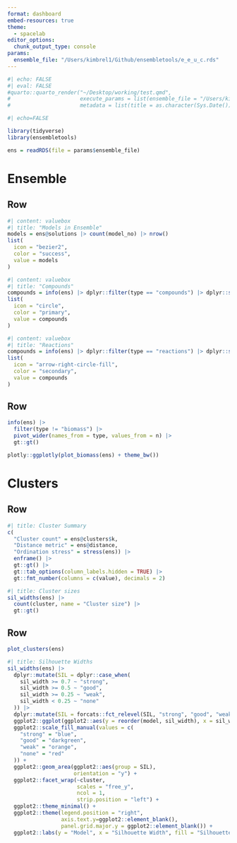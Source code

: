 ```yaml
---
format: dashboard
embed-resources: true
theme:
  - spacelab
editor_options: 
  chunk_output_type: console
params:
  ensemble_file: "/Users/kimbrel1/Github/ensembletools/e_e_u_c.rds"
---
```


```r
#| echo: FALSE
#| eval: FALSE
#quarto::quarto_render("~/Desktop/working/test.qmd", 
#                      execute_params = list(ensemble_file = "/Users/kimbrel1/Github/ensembletools/e_e_u_c.rds"),
#                      metadata = list(title = as.character(Sys.Date())))
```

```r
#| echo=FALSE

library(tidyverse)
library(ensembletools)

ens = readRDS(file = params$ensemble_file)
```

# Ensemble

## Row {height=20%}

```r
#| content: valuebox
#| title: "Models in Ensemble"
models = ens@solutions |> count(model_no) |> nrow()
list(
  icon = "bezier2",
  color = "success",
  value = models
)
```

```r
#| content: valuebox
#| title: "Compounds"
compounds = info(ens) |> dplyr::filter(type == "compounds") |> dplyr::summarize(sum(n)) |> dplyr::pull()
list(
  icon = "circle",
  color = "primary",
  value = compounds
)
```


```r
#| content: valuebox
#| title: "Reactions"
compounds = info(ens) |> dplyr::filter(type == "reactions") |> dplyr::summarize(sum(n)) |> dplyr::pull()
list(
  icon = "arrow-right-circle-fill",
  color = "secondary",
  value = compounds
)
```

## Row

```r
info(ens) |>
  filter(type != "biomass") |>
  pivot_wider(names_from = type, values_from = n) |>
  gt::gt()


```


```r
plotly::ggplotly(plot_biomass(ens) + theme_bw())
```

# Clusters

## Row {height=40%}

```r
#| title: Cluster Summary
c(
  "Cluster count" = ens@clusters$k,
  "Distance metric" = ens@distance,
  "Ordination stress" = stress(ens)) |>
  enframe() |>
  gt::gt() |>
  gt::tab_options(column_labels.hidden = TRUE) |>
  gt::fmt_number(columns = c(value), decimals = 2)
```

```r
#| title: Cluster sizes
sil_widths(ens) |> 
  count(cluster, name = "Cluster size") |>
  gt::gt()
```

## Row {height=60%}

```r
plot_clusters(ens)
```

```r
#| title: Silhouette Widths
sil_widths(ens) |>
  dplyr::mutate(SIL = dplyr::case_when(
    sil_width >= 0.7 ~ "strong",
    sil_width >= 0.5 ~ "good",
    sil_width >= 0.25 ~ "weak",
    sil_width < 0.25 ~ "none"
  )) |>
  dplyr::mutate(SIL = forcats::fct_relevel(SIL, "strong", "good", "weak", "none")) |>
  ggplot2::ggplot(ggplot2::aes(y = reorder(model, sil_width), x = sil_width, fill = SIL)) +
  ggplot2::scale_fill_manual(values = c(
    "strong" = "blue",
    "good" = "darkgreen",
    "weak" = "orange",
    "none" = "red"
  )) +
  ggplot2::geom_area(ggplot2::aes(group = SIL),
                     orientation = "y") +
  ggplot2::facet_wrap(~cluster,
                      scales = "free_y",
                      ncol = 1,
                      strip.position = "left") +
  ggplot2::theme_minimal() +
  ggplot2::theme(legend.position = "right",
                 axis.text.y=ggplot2::element_blank(),
                 panel.grid.major.y = ggplot2::element_blank()) +
  ggplot2::labs(y = "Model", x = "Silhouette Width", fill = "Silhouette")
```

